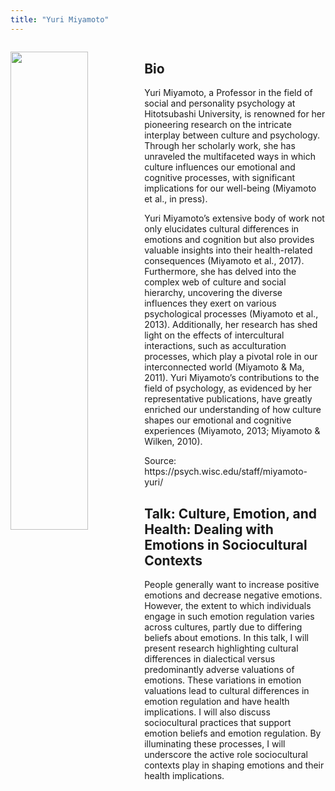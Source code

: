 ```yaml
---
title: "Yuri Miyamoto"
---
```


::: columns
::: {.column width="40%"}

![](keynote_YM.jpg){width=80%}
:::

::: {.column width="60%"}

## Bio

Yuri Miyamoto, a Professor in the field of social and personality psychology at Hitotsubashi University, is renowned for her pioneering research on the intricate interplay between culture and psychology. Through her scholarly work, she has unraveled the multifaceted ways in which culture influences our emotional and cognitive processes, with significant implications for our well-being (Miyamoto et al., in press).

Yuri Miyamoto's extensive body of work not only elucidates cultural differences in emotions and cognition but also provides valuable insights into their health-related consequences (Miyamoto et al., 2017). Furthermore, she has delved into the complex web of culture and social hierarchy, uncovering the diverse influences they exert on various psychological processes (Miyamoto et al., 2013). Additionally, her research has shed light on the effects of intercultural interactions, such as acculturation processes, which play a pivotal role in our interconnected world (Miyamoto & Ma, 2011). Yuri Miyamoto's contributions to the field of psychology, as evidenced by her representative publications, have greatly enriched our understanding of how culture shapes our emotional and cognitive experiences (Miyamoto, 2013; Miyamoto & Wilken, 2010).

Source: https://psych.wisc.edu/staff/miyamoto-yuri/

## Talk: Culture, Emotion, and Health: Dealing with Emotions in Sociocultural Contexts

People generally want to increase positive emotions and decrease negative emotions. However, the extent to which individuals engage in such emotion regulation varies across cultures, partly due to differing beliefs about emotions. In this talk, I will present research highlighting cultural differences in dialectical versus predominantly adverse valuations of emotions. These variations in emotion valuations lead to cultural differences in emotion regulation and have health implications. I will also discuss sociocultural practices that support emotion beliefs and emotion regulation. By illuminating these processes, I will underscore the active role sociocultural contexts play in shaping emotions and their health implications.

:::
:::
